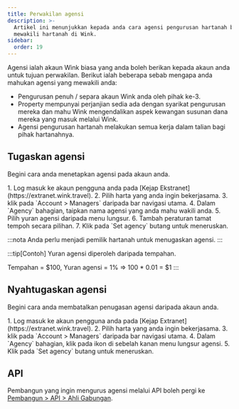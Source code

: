 ```yaml
---
title: Perwakilan agensi
description: >-
  Artikel ini menunjukkan kepada anda cara agensi pengurusan hartanah boleh
  mewakili hartanah di Wink.
sidebar:
  order: 19
---
```


Agensi ialah akaun Wink biasa yang anda boleh berikan kepada akaun anda untuk tujuan perwakilan. Berikut ialah beberapa sebab mengapa anda mahukan agensi yang mewakili anda:

* Pengurusan penuh / separa akaun Wink anda oleh pihak ke-3.
* Property mempunyai perjanjian sedia ada dengan syarikat pengurusan mereka dan mahu Wink mengendalikan aspek kewangan susunan dana mereka yang masuk melalui Wink.
* Agensi pengurusan hartanah melakukan semua kerja dalam talian bagi pihak hartanahnya.

## Tugaskan agensi

Begini cara anda menetapkan agensi pada akaun anda.

<Steps>
  1. Log masuk ke akaun pengguna anda pada [Kejap Ekstranet](https://extranet.wink.travel).
  2. Pilih harta yang anda ingin bekerjasama.
  3. klik pada `Account > Managers` daripada bar navigasi utama.
  4. Dalam `Agency` bahagian, taipkan nama agensi yang anda mahu wakili anda.
  5. Pilih yuran agensi daripada menu lungsur.
  6. Tambah peraturan tamat tempoh secara pilihan.
  7. Klik pada `Set agency` butang untuk meneruskan.
</Steps>


:::nota
Anda perlu menjadi pemilik hartanah untuk menugaskan agensi.
:::

:::tip\[Contoh]
Yuran agensi diperoleh daripada tempahan.

Tempahan = $100, Yuran agensi = 1% => 100 \* 0.01 = $1
:::

## Nyahtugaskan agensi

Begini cara anda membatalkan penugasan agensi daripada akaun anda.

<Steps>
  1. Log masuk ke akaun pengguna anda pada [Kejap Extranet](https://extranet.wink.travel).
  2. Pilih harta yang anda ingin bekerjasama.
  3. klik pada `Account > Managers` daripada bar navigasi utama.
  4. Dalam `Agency` bahagian, klik pada <Badge text="x" variant="danger" size="small" /> ikon di sebelah kanan menu lungsur agensi.
  5. Klik pada `Set agency` butang untuk meneruskan.
</Steps>


## API

Pembangun yang ingin mengurus agensi melalui API boleh pergi ke [Pembangun > API > Ahli Gabungan](/developers/apis/#affiliate-api).

